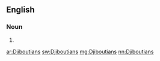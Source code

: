 ==English==

===Noun===
{{head|en|noun plural form}}

# {{plural of|Djiboutian|lang=en}}

[[ar:Djiboutians]]
[[sw:Djiboutians]]
[[mg:Djiboutians]]
[[nn:Djiboutians]]